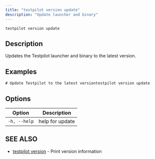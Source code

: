 ```yaml
---
title: "testpilot version update"
description: "Update launcher and binary"
---
```


```
testpilot version update
```

## Description[​](#description "Direct link to Description")

Updates the Testpilot launcher and binary to the latest version.

## Examples[​](#examples "Direct link to Examples")

```
# Update Testpilot to the latest versiontestpilot version update
```

## Options[​](#options "Direct link to Options")

| Option       | Description     |
| ------------ | --------------- |
| `-h, --help` | help for update |

## SEE ALSO[​](#see-also "Direct link to SEE ALSO")

* [testpilot version](/testpilot/docs/cli_reference/testpilot_version) - Print version information
